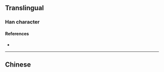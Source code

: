 {{character info/new}}
{{also|勸}}
==Translingual==
{{Han simplified forms|勸|勧|劝}}

===Han character===
{{Han char|rn=19|rad=力|as=02|sn=4|four=|canj=EKS|ids=⿰又力}}

====References====
* {{Han ref|kx=0146.101|dkj=02293|hdz=10365.070|uh=529D|ud=21149}}

----

==Chinese==
{{zh-see|勸}}